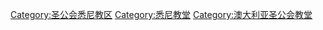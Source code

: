 [[Category:圣公会悉尼教区|Category:圣公会悉尼教区]]
[[Category:悉尼教堂|Category:悉尼教堂]]
[[Category:澳大利亚圣公会教堂|Category:澳大利亚圣公会教堂]]